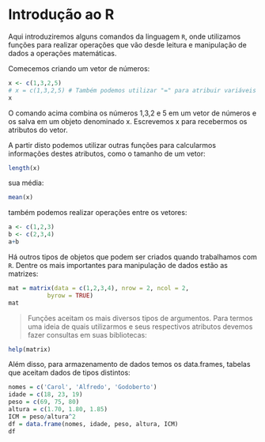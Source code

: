 # Introdução ao R

Aqui introduziremos alguns comandos da linguagem `R`, onde utilizamos funções para realizar operações que vão desde leitura e manipulação de dados a operações matemáticas.

Comecemos criando um vetor de números:

```r
x <- c(1,3,2,5)
# x = c(1,3,2,5) # Também podemos utilizar "=" para atribuir variáveis
x
```

O comando acima combina os números 1,3,2 e 5 em um vetor de números e os salva em um objeto denominado x. Escrevemos x para recebermos os atributos do vetor.

A partir disto podemos utilizar outras funções para calcularmos informações destes atributos, como o tamanho de um vetor:

```r
length(x)
```

sua média:

```r
mean(x)
```

também podemos realizar operações entre os vetores:

```r
a <- c(1,2,3)
b <- c(2,3,4)
a+b
```

Há outros tipos de objetos que podem ser criados quando trabalhamos com `R`. Dentre os mais importantes para manipulação de dados estão as matrizes:

```r
mat = matrix(data = c(1,2,3,4), nrow = 2, ncol = 2,
           byrow = TRUE)
mat
```

> Funções aceitam os mais diversos tipos de argumentos. Para termos uma ideia de quais utilizarmos e seus respectivos atributos devemos fazer consultas em suas bibliotecas:

```r
help(matrix)
```

Além disso, para armazenamento de dados temos os data.frames, tabelas que aceitam dados de tipos distintos:

```r
nomes = c('Carol', 'Alfredo', 'Godoberto')
idade = c(18, 23, 19)
peso = c(69, 75, 80)
altura = c(1.70, 1.80, 1.85)
ICM = peso/altura^2
df = data.frame(nomes, idade, peso, altura, ICM)
df
```
